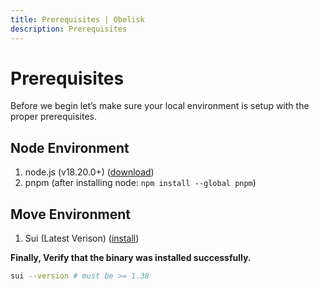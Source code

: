 ```yaml
---
title: Prerequisites | Obelisk
description: Prerequisites
---
```


# Prerequisites

Before we begin let’s make sure your local environment is setup with the proper prerequisites.

## Node Environment

1. node.js (v18.20.0+) ([download](https://nodejs.org/en/download/))
2. pnpm (after installing node: `npm install --global pnpm`)

## Move Environment

1. Sui (Latest Verison) ([install](https://docs.sui.io/guides/developer/getting-started/))

**Finally, Verify that the binary was installed successfully.**

```bash
sui --version # must be >= 1.38
```
